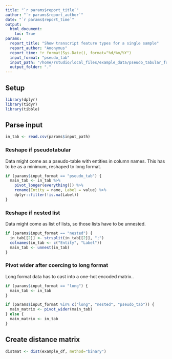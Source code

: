 ```yaml
---
title: "`r params$report_title`"
author: "`r params$report_author`"
date: "`r params$report_time`"
output:
  html_document:
    toc: True
params:
  report_title: "Show transcript feature types for a single sample"
  report_author: "Anonymus"
  report_time: !r format(Sys.Date(), format="%d/%m/%Y")
  input_format: "pseudo_tab"
  input_path: "/home/rstudio/local_files/example_data/pseudo_tabular_format.csv"
  output_folder: "."
---
```


## Setup

```r
library(dplyr)
library(tidyr)
library(tibble)
```

## Parse input

```r
in_tab <- read.csv(params$input_path)
```

### Reshape if pseudotabular

Data might come as a pseudo-table with entities in column names. This has to be
as a minimum, reshaped to long format.

```r
if (params$input_format == "pseudo_tab") {
  main_tab <- in_tab %>%
    pivot_longer(everything()) %>%
    rename(Entity = name, Label = value) %>%
    dplyr::filter(!is.na(Label))
}
```

### Reshape if nested list

Data might come as list of lists, so those lists have to be unnested.

```r
if (params$input_format == "nested") {
  in_tab[[2]] <- strsplit(in_tab[[2]], ";")
  colnames(in_tab <- c("Entity", "Label"))
  main_tab <- unnest(in_tab)
}
```

### Pivot wider after coercing to long format

Long format data has to cast into a one-hot encoded matrix..

```r
if (params$input_format == "long") {
  main_tab <- in_tab
}
```

```r
if (params$input_format %in% c("long", "nested", "pseudo_tab")) {
  main_matrix <- pivot_wider(main_tab)
} else {
  main_matrix <- in_tab
}
```

## Create distance matrix

```r
distmat <- dist(example_df, method="binary")
```